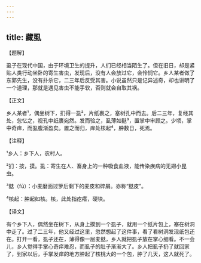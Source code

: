 ```yaml
---
---
---
```

title: 藏虱
---




【题解】


虱子在现代中国，由于环境卫生的提升，人们已经相当陌生了。但在旧日，却是紧贴人类行动坐卧的寄生害虫，发现后，没有人会放过它，会怜悯它。乡人某者做了东郭先生，没有扑杀它，二三年后反受其害。小说虽然只是记异述奇，却也讲明了一个道理，那就是遇见害虫不能手软，否则就会自取其祸。


【正文】

乡人某者¹，偶坐树下，扪得一虱²，片纸裹之，塞树孔中而去。后二三年，复经其处，忽忆之，视孔中纸裹宛然。发而验之，虱薄如麸³，置掌中审顾之。少顷，掌中奇痒，而虱腹渐盈矣。置之而归，痒处核起⁴，肿数日，死焉。

【注释】


¹乡人：乡下人，农村人。

²扪：按，摸。虱：寄生在人、畜身上的一种吸食血液，能传染疾病的无翅小昆虫。

³麸（fū）：小麦磨面过箩后剩下的麦皮和碎屑。亦称“麸皮”。

⁴核起：肿起如核。核，此处指疙瘩，硬块。





【译文】


有个乡下人，偶然坐在树下，从身上摸到一个虱子，就用一个纸片包上，塞在树洞中走了。过了二三年，他又经过这里，忽然想起了这件事，看了看树洞发现纸包还在。打开一看，虱子还在，薄得像一层麦麸，乡人就把虱子放在掌心细看。不一会儿，乡人觉得手掌心奇痒难忍，而虱子的肚子渐渐大了。乡人把虱子扔了就回家了，到家以后，手掌发痒的地方肿起了核桃大的一个包，肿了几天，这人就死了。